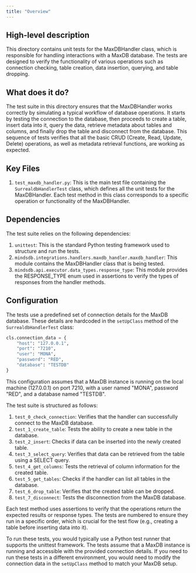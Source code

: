 ```yaml
---
title: "Overview"
---
```


## High-level description
This directory contains unit tests for the MaxDBHandler class, which is responsible for handling interactions with a MaxDB database. The tests are designed to verify the functionality of various operations such as connection checking, table creation, data insertion, querying, and table dropping.

## What does it do?
The test suite in this directory ensures that the MaxDBHandler works correctly by simulating a typical workflow of database operations. It starts by testing the connection to the database, then proceeds to create a table, insert data into it, query the data, retrieve metadata about tables and columns, and finally drop the table and disconnect from the database. This sequence of tests verifies that all the basic CRUD (Create, Read, Update, Delete) operations, as well as metadata retrieval functions, are working as expected.

## Key Files
1. `test_maxdb_handler.py`: This is the main test file containing the `SurrealdbHandlerTest` class, which defines all the unit tests for the MaxDBHandler. Each test method in this class corresponds to a specific operation or functionality of the MaxDBHandler.

## Dependencies
The test suite relies on the following dependencies:
1. `unittest`: This is the standard Python testing framework used to structure and run the tests.
2. `mindsdb.integrations.handlers.maxdb_handler.maxdb_handler`: This module contains the MaxDBHandler class that is being tested.
3. `mindsdb.api.executor.data_types.response_type`: This module provides the RESPONSE_TYPE enum used in assertions to verify the types of responses from the handler methods.

## Configuration
The tests use a predefined set of connection details for the MaxDB database. These details are hardcoded in the `setUpClass` method of the `SurrealdbHandlerTest` class:

```python
cls.connection_data = {
    "host": "127.0.0.1",
    "port": "7210",
    "user": "MONA",
    "password": "RED",
    "database": "TESTDB"
}
```

This configuration assumes that a MaxDB instance is running on the local machine (127.0.0.1) on port 7210, with a user named "MONA", password "RED", and a database named "TESTDB".

The test suite is structured as follows:

1. `test_0_check_connection`: Verifies that the handler can successfully connect to the MaxDB database.
2. `test_1_create_table`: Tests the ability to create a new table in the database.
3. `test_2_insert`: Checks if data can be inserted into the newly created table.
4. `test_3_select_query`: Verifies that data can be retrieved from the table using a SELECT query.
5. `test_4_get_columns`: Tests the retrieval of column information for the created table.
6. `test_5_get_tables`: Checks if the handler can list all tables in the database.
7. `test_6_drop_table`: Verifies that the created table can be dropped.
8. `test_7_disconnect`: Tests the disconnection from the MaxDB database.

Each test method uses assertions to verify that the operations return the expected results or response types. The tests are numbered to ensure they run in a specific order, which is crucial for the test flow (e.g., creating a table before inserting data into it).

To run these tests, you would typically use a Python test runner that supports the unittest framework. The tests assume that a MaxDB instance is running and accessible with the provided connection details. If you need to run these tests in a different environment, you would need to modify the connection data in the `setUpClass` method to match your MaxDB setup.